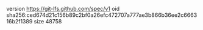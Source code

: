 version https://git-lfs.github.com/spec/v1
oid sha256:ced674d21c156b89c2bf0a26efc472707a777ae3b866b36ee2c666316b2f1389
size 48758
